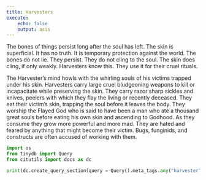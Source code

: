 ```yaml
---
title: Harvesters
execute:
    echo: false
    output: asis
---
```


The bones of things persist long after the soul has left. The skin is superficial. It has no truth. It is temporary protection against the world. The bones do not lie. They persist. They do not cling to the soul. The skin does cling, if only weakly. Harvesters know this. They use it for their cruel rituals.

The Harvester's mind howls with the whirling souls of his victims trapped under his skin. Harvesters carry large cruel bludgeoning weapons to kill or incapacitate while preserving the skin. They carry razor sharp sickles and knives, peelers with which they flay the living or recently deceased. They eat their victim's skin, trapping the soul before it leaves the body. They worship the Flayed God who is said to have been a man who ate a thousand great souls before eating his own skin and ascending to Godhood. As they consume they grow more powerful and more mad. They are hated and feared by anything that might become their victim. Bugs, funginids, and constructs are often accused of working with them.
<!-- kmart ass godskin apostles -->

<!-- ## Notes

Harvesters are meant to be gross. Vampires and necromancers have both been rehabilitated somewhat. Harvesters are not meant to be rehabilitated, they are meant to be repulsive, disgusting, selfish. "Interacting with dark forces" or "having evil rituals" mostly makes me think of halloween-decoration-tier villains who don't *really* hurt anyone. 
Harvesters are not misunderstood, they are indiscriminantly killing people for personal gain.
 -->
```python
import os
from tinydb import Query
from citutils import docs as dc

print(dc.create_query_section(query = Query().meta_tags.any("harvester")))
```